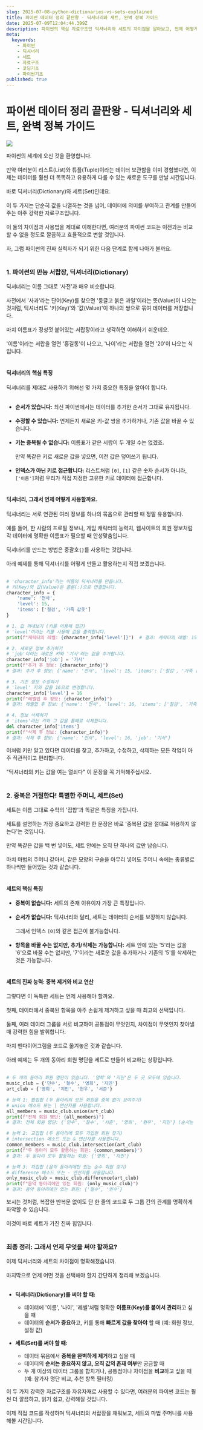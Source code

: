 ```yaml
---
slug: 2025-07-08-python-dictionaries-vs-sets-explained
title: 파이썬 데이터 정리 끝판왕 - 딕셔너리와 세트, 완벽 정복 가이드
date: 2025-07-09T12:04:44.399Z
description: 파이썬의 핵심 자료구조인 딕셔너리와 세트의 차이점을 알아보고, 언제 어떻게 사용해야 하는지 예제와 함께 완벽하게 설명합니다.
meta:
  keywords:
    - 파이썬
    - 딕셔너리
    - 세트
    - 자료구조
    - 코딩기초
    - 파이썬기초
published: true
---
```


# 파이썬 데이터 정리 끝판왕 - 딕셔너리와 세트, 완벽 정복 가이드

![](https://blogger.googleusercontent.com/img/b/R29vZ2xl/AVvXsEiU2R8dNsJTmSGJOhNuOROg9ivNjyFIAQALMBPEnjZptvaxxqBpXf2zyWB-kwZ1yYP8RKDtWhCILK_SZlVoCZU7iLCv7lm2oOWg6_KBIyFBfZStFmGO4_VzDIt91TfdD8QQITDYgA5DK52wW3N1CsbyuAZruIx6S-rGBsY3Ts1TKuUV6aibHGPD0uar7CQ/s16000/python.png)

파이썬의 세계에 오신 것을 환영합니다.<br /><br />
만약 여러분이 리스트(List)와 튜플(Tuple)이라는 데이터 보관함을 이미 경험했다면, 이제는 데이터를 훨씬 더 똑똑하고 유용하게 다룰 수 있는 새로운 도구를 만날 시간입니다.<br /><br />
바로 딕셔너리(Dictionary)와 세트(Set)인데요.<br /><br />
이 두 가지는 단순히 값을 나열하는 것을 넘어, 데이터에 의미를 부여하고 관계를 만들어주는 아주 강력한 자료구조입니다.<br /><br />
이 둘의 차이점과 사용법을 제대로 이해한다면, 여러분의 파이썬 코드는 이전과는 비교할 수 없을 정도로 깔끔하고 효율적으로 변할 것입니다.<br /><br />
자, 그럼 파이썬의 진짜 실력자가 되기 위한 다음 단계로 함께 나아가 볼까요.<br /><br />

### 1. 파이썬의 만능 서랍장, 딕셔너리(Dictionary)

딕셔너리는 이름 그대로 '사전'과 매우 비슷합니다.<br /><br />
사전에서 '사과'라는 단어(Key)를 찾으면 '둥글고 붉은 과일'이라는 뜻(Value)이 나오는 것처럼, 딕셔너리도 '키(Key)'와 '값(Value)'이 하나의 쌍으로 묶여 데이터를 저장합니다.<br /><br />
마치 이름표가 정성껏 붙어있는 서랍장이라고 생각하면 이해하기 쉬운데요.<br /><br />
'이름'이라는 서랍을 열면 '홍길동'이 나오고, '나이'라는 서랍을 열면 '20'이 나오는 식입니다.<br /><br />

#### 딕셔너리의 핵심 특징

딕셔너리를 제대로 사용하기 위해선 몇 가지 중요한 특징을 알아야 합니다.<br /><br />
- **순서가 있습니다:** 최신 파이썬에서는 데이터를 추가한 순서가 그대로 유지됩니다.<br /><br />
- **수정할 수 있습니다:** 언제든지 새로운 키-값 쌍을 추가하거나, 기존 값을 바꿀 수 있습니다.<br /><br />
- **키는 중복될 수 없습니다:** 이름표가 같은 서랍이 두 개일 수는 없겠죠.<br /><br />만약 똑같은 키로 새로운 값을 넣으면, 이전 값은 덮어쓰기 됩니다.<br /><br />
- **인덱스가 아닌 키로 접근합니다:** 리스트처럼 `[0]`, `[1]` 같은 숫자 순서가 아니라, `['이름']`처럼 우리가 직접 지정한 고유한 키로 데이터에 접근합니다.<br /><br />

#### 딕셔너리, 그래서 언제 어떻게 사용할까요.

딕셔너리는 서로 연관된 여러 정보를 하나의 묶음으로 관리할 때 정말 유용합니다.<br /><br />
예를 들어, 한 사람의 프로필 정보나, 게임 캐릭터의 능력치, 웹사이트의 회원 정보처럼 각 데이터에 명확한 이름표가 필요할 때 안성맞춤입니다.<br /><br />
딕셔너리를 만드는 방법은 중괄호`{}`를 사용하는 것입니다.<br /><br />
아래 예제를 통해 딕셔너리를 어떻게 만들고 활용하는지 직접 보겠습니다.<br /><br />

```python
# 'character_info'라는 이름의 딕셔너리를 만듭니다.
# 키(Key)와 값(Value)은 콜론(:)으로 연결합니다.
character_info = {
    'name': '전사',
    'level': 15,
    'items': ['철검', '가죽 갑옷']
}

# 1. 값 꺼내보기 (키를 이용해 접근)
# 'level'이라는 키를 사용해 값을 출력합니다.
print(f"캐릭터의 레벨: {character_info['level']}")  # 결과: 캐릭터의 레벨: 15

# 2. 새로운 정보 추가하기
# 'job'이라는 새로운 키와 '기사'라는 값을 추가합니다.
character_info['job'] = '기사'
print(f"추가 후 정보: {character_info}")
# 결과: 추가 후 정보: {'name': '전사', 'level': 15, 'items': ['철검', '가죽 갑옷'], 'job': '기사'}

# 3. 기존 정보 수정하기
# 'level' 키의 값을 16으로 변경합니다.
character_info['level'] = 16
print(f"레벨업 후 정보: {character_info}")
# 결과: 레벨업 후 정보: {'name': '전사', 'level': 16, 'items': ['철검', '가죽 갑옷'], 'job': '기사'}

# 4. 정보 삭제하기
# 'items'라는 키와 그 값을 통째로 삭제합니다.
del character_info['items']
print(f"삭제 후 정보: {character_info}")
# 결과: 삭제 후 정보: {'name': '전사', 'level': 16, 'job': '기사'}
```

이처럼 키만 알고 있다면 데이터를 찾고, 추가하고, 수정하고, 삭제하는 모든 작업이 아주 직관적이고 편리합니다.<br /><br />
"딕셔너리의 키는 값을 여는 열쇠다" 이 문장을 꼭 기억해주십시오.<br /><br />

### 2. 중복은 거절한다! 특별한 주머니, 세트(Set)

세트는 이름 그대로 수학의 '집합'과 똑같은 특징을 가집니다.<br /><br />
세트를 설명하는 가장 중요하고 강력한 한 문장은 바로 '중복된 값을 절대로 허용하지 않는다'는 것입니다.<br /><br />
만약 똑같은 값을 백 번 넣어도, 세트 안에는 오직 단 하나의 값만 남습니다.<br /><br />
마치 마법의 주머니 같아서, 같은 모양의 구슬을 아무리 넣어도 주머니 속에는 종류별로 하나씩만 들어있는 것과 같습니다.<br /><br />

#### 세트의 핵심 특징

- **중복이 없습니다:** 세트의 존재 이유이자 가장 큰 특징입니다.<br /><br />
- **순서가 없습니다:** 딕셔너리와 달리, 세트는 데이터의 순서를 보장하지 않습니다.<br /><br />그래서 인덱스 `[0]`와 같은 접근이 불가능합니다.<br /><br />
- **항목을 바꿀 수는 없지만, 추가/삭제는 가능합니다:** 세트 안에 있는 '5'라는 값을 '6'으로 바꿀 수는 없지만, '7'이라는 새로운 값을 추가하거나 기존의 '5'를 삭제하는 것은 가능합니다.<br /><br />

#### 세트의 진짜 능력: 중복 제거와 비교 연산

그렇다면 이 독특한 세트는 언제 사용해야 할까요.<br /><br />
첫째, 데이터에서 중복된 항목을 아주 손쉽게 제거하고 싶을 때 최고의 선택입니다.<br /><br />
둘째, 여러 데이터 그룹을 서로 비교하여 공통점이 무엇인지, 차이점이 무엇인지 찾아낼 때 강력한 힘을 발휘합니다.<br /><br />
마치 벤다이어그램을 코드로 옮겨놓은 것과 같습니다.<br /><br />
아래 예제는 두 개의 동아리 회원 명단을 세트로 만들어 비교하는 상황입니다.<br /><br />

```python
# 두 개의 동아리 회원 명단이 있습니다. '영희'와 '지민'은 두 곳 모두에 있습니다.
music_club = {'민수', '철수', '영희', '지민'}
art_club = {'영희', '지민', '현우', '서준'}

# 능력 1: 합집합 (두 동아리의 모든 회원을 중복 없이 보여주기)
# union 메소드 또는 | 연산자를 사용합니다.
all_members = music_club.union(art_club)
print(f"전체 회원 명단: {all_members}")
# 결과: 전체 회원 명단: {'민수', '철수', '서준', '영희', '현우', '지민'} (순서는 다를 수 있습니다)

# 능력 2: 교집합 (두 동아리에 모두 가입한 회원 찾기)
# intersection 메소드 또는 & 연산자를 사용합니다.
common_members = music_club.intersection(art_club)
print(f"두 동아리 모두 활동하는 회원: {common_members}")
# 결과: 두 동아리 모두 활동하는 회원: {'영희', '지민'}

# 능력 3: 차집합 (음악 동아리에만 있는 순수 회원 찾기)
# difference 메소드 또는 - 연산자를 사용합니다.
only_music_club = music_club.difference(art_club)
print(f"음악 동아리에만 있는 회원: {only_music_club}")
# 결과: 음악 동아리에만 있는 회원: {'철수', '민수'}
```

보시는 것처럼, 복잡한 반복문 없이도 단 한 줄의 코드로 두 그룹 간의 관계를 명확하게 파악할 수 있습니다.<br /><br />
이것이 바로 세트가 가진 진짜 힘입니다.<br /><br />

### 최종 정리: 그래서 언제 무엇을 써야 할까요?

이제 딕셔너리와 세트의 차이점이 명확해졌습니까.<br /><br />
마지막으로 언제 어떤 것을 선택해야 할지 간단하게 정리해 보겠습니다.<br /><br />
- **딕셔너리(Dictionary)를 써야 할 때:**
  - 데이터에 '이름', '나이', '레벨'처럼 명확한 **이름표(Key)를 붙여서 관리**하고 싶을 때
  - 데이터의 **순서가 중요**하고, 키를 통해 **빠르게 값을 찾아야** 할 때 (예: 회원 정보, 설정 값)

- **세트(Set)를 써야 할 때:**
  - 데이터 묶음에서 **중복을 완벽하게 제거**하고 싶을 때
  - 데이터의 **순서는 중요하지 않고, 오직 값의 존재 여부**만 궁금할 때
  - 두 개 이상의 데이터 그룹을 합치거나, 공통점이나 차이점을 **비교**하고 싶을 때 (예: 참가자 명단 비교, 추천 항목 필터링)

이 두 가지 강력한 자료구조를 자유자재로 사용할 수 있다면, 여러분의 파이썬 코드는 훨씬 더 깔끔하고, 읽기 쉽고, 강력해질 것입니다.<br /><br />
이제 직접 코드를 작성하며 딕셔너리의 서랍장을 채워보고, 세트의 마법 주머니를 사용해볼 시간입니다.<br /><br />
